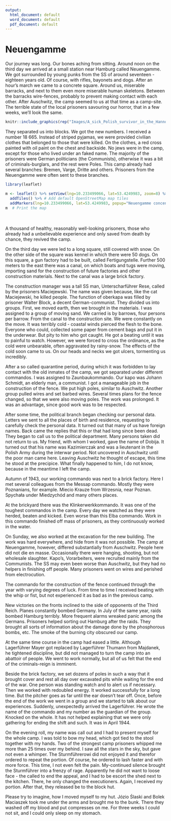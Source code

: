 ```yaml
---
output:
  html_document: default
  word_document: default
  pdf_document: default
---
```




# Neuengamme {#neuengamme}

Our journey was long. Our bones aching from sitting. Around noon on the third day we arrived at a small station near Hamburg called Neuengamme. We got surrounded by young punks from the SS of around seventeen - eighteen years old. Of course, with rifles, bayonets and dogs. After an hour's march we came to a concrete square. Around us, miserable barracks, and next to them even more miserable human skeletons. Between the barracks wire-fences, probably to prevent making contact with each other. After Auschwitz, the camp seemed to us at that time as a camp-site. The terrible state of the local prisoners savouring our horror, that in a few weeks, we'll look the same.

```r
knitr::include_graphics(rep("Images/A_sick_Polish_survivor_in_the_Hannover-Ahlem_concentration_camp_receives_medicine_from_a_German_Red_Cross_worker.jpg", 1))
```

They separated us into blocks. We got the new numbers. I received a number 18 665. Instead of striped pyjamas, we were provided civilian clothes that belonged to those that were killed. On the clothes, a red cross painted with oil paint on the chest and backside. No jews were in the camp, except for those who lived under an faked name. The majority of the prisoners were German politicians (the Communists), otherwise it was a bit of criminals-burglars, and the rest were Poles. This camp already had several branches: Bremen, Varge, Dritte and others. Prisoners from the Neuengamme were often sent to these branches.

```r
library(leaflet)

m <- leaflet() %>% setView(lng=10.233499066, lat=53.4249983, zoom=8) %>%
  addTiles() %>% # Add default OpenStreetMap map tiles
  addMarkers(lng=10.233499066, lat=53.4249983, popup="Neuengamme concentration camp")
m  # Print the map
```


<br>
<br>
A thousand of healthy, reasonably well-looking prisoners, those who already had a unbelievable experience and only saved from death by chance, they revived the camp.

On the third day we were led to a long square, still covered with snow. On the other side of the square was kennel in which there were 50 dogs. On this square, a gun factory had to be built, called Fertigungstelle. Further 500 meters to the east there was a canal, on which boats and tugs were moving, importing sand for the construction of future factories and other construction materials. Next to the canal was a large brick factory.

The construction manager was a tall SS man, Unterscharführer Rese, called by the prisoners Maciejewski. The name was given because, like the cat Maciejewski, he killed people. The function of oberkapa was filled by prisoner Walter Block, a decent German-communist. They divided us into groups. First, we moved earth, then we brought in the materials. I was assigned to a group of moving sand. We carried is by barrows, four persons per barrow. From the canal to the construction site. We were constantly on the move. It was terribly cold - coastal winds pierced the flesh to the bone. Everyone who could, collected some paper from cement bags and put it in the underwear. But pity to him who got caught. He got a beating until it was to painful to watch. However, we were forced to cross the ordinance, as the cold were unbearable, often aggravated by rainy-snow. The effects of the cold soon came to us. On our heads and necks we got ulcers, tormenting us incredibly.

After a so called quarantine period, during which it was forbidden to lay contact with the old inmates of the camp, we got separated under different commandos. I was assigned to Zaunbaukommando. Our kapo was Johann Schmidt, an elderly man, a communist. I got a manageable job in the construction of the fence. We put high poles, similar to Auschwitz. Another group pulled wires and set barbed wires. Several times plans for the fence changed, so that we were also moving poles. The work was prolonged. It was an advantage, since good work was to be respected.

After some time, the political branch began checking our personal data. Letters we sent to all the places of birth and residence, requesting to carefully check the personal data. It turned out that many of us have foreign names. Back came the replies that this or that had long since been dead. They began to call us to the political department. Many persons taken did not return to us. My friend, with whom I worked, gave the name of Dobija. It turned out that his name was Kazimierczak and was a lieutenant in the Polish Army during the interwar period. Not uncovered in Auschwitz until the poor man came here. Leaving Auschwitz he thought of escape, this time he stood at the precipice. What finally happened to him, I do not know, because in the meantime I left the camp.

Autumn of 1943, our working commando was next to a brick factory. Here I met several colleagues from the Messap commando. Mostly they were Poznanians, for example. Miecio Krauze from Wrzesnia, near Poznan. Spychała under Miedzychód and many others places.

At the brickyard there was the Klinkerwerkkommando. It was one of the toughest commandos in the camp. Every day we watched as they were herded, beaten and kicked. Even worse than this Elba commando. Work in this commando finished off mass of prisoners, as they continuously worked in the water.

On Sunday, we also worked at the excavation for the new building. The work was hard everywhere, and hide from it was not possible. The camp at Neuengamme, however, differed substantially from Auschwitz. People here did not die en masse. Occasionally there were hanging, shooting, but not wholesale slaughter. Kapo's, Vorarbeiters, were recruited mainly from the Communists. The SS may even been worse than Auschwitz, but they had no helpers in finishing off people. Many prisoners went on wires and perished from electrocution.

The commando for the construction of the fence continued through the year with varying degrees of luck. From time to time I received beating with the whip or fist, but not experienced it as bad as in the previous camp. 

New victories on the fronts inclined to the side of opponents of the Third Reich. Planes constantly bombed Germany. In July of the same year, raids bombed Hamburg terribly. More frequent alarms wreaked panic among the Germans. Prisoners helped sorting out Hamburg after the raids. They brought all sorts of information about the damage done by the phosphorous bombs, etc. The smoke of the burning city obscured our camp.

At the same time course in the camp had eased a little. Although Lagerführer Mayer got replaced by Lagerführer Thumann from Majdanek, he tightened discipline, but did not managed to turn the camp into an abattoir of people. We went to work normally, but all of us felt that the end of the criminals-reign is imminent.

Beside the brick factory, we set dozens of poles in such a way that it brought cover and rest all day over excavated pits while waiting for the end of the war. One person was standing watch and to alert us if necessary. Then we worked with redoubled energy. It worked successfully for a long time. But the pitcher goes as far until the ear doesn’t tear off. Once, before the end of the work we went in a group and we started to talk about our experiences. Suddenly, unexpectedly arrived the Lagerführer. He wrote the name of the commando and my number as the guardian of the group. Knocked on the whole. It has not helped explaining that we were only gathering for ending the shift and such. It was in April 1944.

On the evening roll, my name was call out and I had to present myself for the whole camp. I was told to bow my head, which got tied to the stool together with my hands. Two of the strongest camp prisoners whipped me more than 25 times over my behind. I saw all the stars in the sky, but gave not even a whimper. The Sturmführerowi did not enjoyed it and therefor ordered to repeat the portion. Of course, he ordered to lash faster and with more force. This time, I not even felt the pain. My-continued silence brought the Sturmführer into a frenzy of rage. Apparently he did not want to loose face - the called to end the appeal, and I had to be escort the shed next to the kitchen. There, he only changed the executioners. Again, I received my portion. After that, they released be to the block hut.

Please try to imagine, how I moved myself to my hut. Józio Ślaski and Bolek Maciaszek took me under the arms and brought me to the bunk. There they washed off my blood and put compresses on me. For three weeks I could not sit, and I could only sleep on my stomach.

